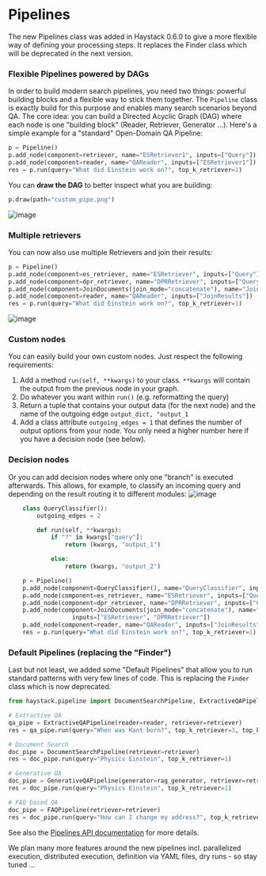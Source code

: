 # Pipelines

<div className="max-w-xl bg-yellow-light-theme border-l-8 border-yellow-dark-theme px-6 pt-6 pb-4 my-4 rounded-md dark:bg-yellow-900">

The new Pipelines class was added in Haystack 0.6.0 to give a more flexible way of defining your processing steps.
It replaces the Finder class which will be deprecated in the next version.

</div>

<div style={{ marginBottom: "3rem" }} />

### Flexible Pipelines powered by DAGs

In order to build modern search pipelines, you need two things: powerful building blocks and a flexible way to stick them together.
The `Pipeline` class is exactly build for this purpose and enables many search scenarios beyond QA. The core idea: you can build a Directed Acyclic Graph (DAG) where each node is one "building block" (Reader, Retriever, Generator ...). Here's a simple example for a "standard" Open-Domain QA Pipeline:

```python
p = Pipeline()
p.add_node(component=retriever, name="ESRetriever1", inputs=["Query"])
p.add_node(component=reader, name="QAReader", inputs=["ESRetriever1"])
res = p.run(query="What did Einstein work on?", top_k_retriever=1)

```

You can **draw the DAG** to better inspect what you are building:

```python
p.draw(path="custom_pipe.png")
```

![image](https://user-images.githubusercontent.com/1563902/102451716-54813700-4039-11eb-881e-f3c01b47ca15.png)

<div style={{ marginBottom: "3rem" }} />

### Multiple retrievers

You can now also use multiple Retrievers and join their results:

```python
p = Pipeline()
p.add_node(component=es_retriever, name="ESRetriever", inputs=["Query"])
p.add_node(component=dpr_retriever, name="DPRRetriever", inputs=["Query"])
p.add_node(component=JoinDocuments(join_mode="concatenate"), name="JoinResults", inputs=["ESRetriever", "DPRRetriever"])
p.add_node(component=reader, name="QAReader", inputs=["JoinResults"])
res = p.run(query="What did Einstein work on?", top_k_retriever=1)
```

![image](https://user-images.githubusercontent.com/1563902/102451782-7bd80400-4039-11eb-9046-01b002a783f8.png)

<div style={{ marginBottom: "3rem" }} />

### Custom nodes

You can easily build your own custom nodes. Just respect the following requirements:

1. Add a method `run(self, **kwargs)` to your class. `**kwargs` will contain the output from the previous node in your graph.
2. Do whatever you want within `run()` (e.g. reformatting the query)
3. Return a tuple that contains your output data (for the next node) and the name of the outgoing edge `output_dict, "output_1`
4. Add a class attribute `outgoing_edges = 1` that defines the number of output options from your node. You only need a higher number here if you have a decision node (see below).

<div style={{ marginBottom: "3rem" }} />

### Decision nodes

Or you can add decision nodes where only one "branch" is executed afterwards. This allows, for example, to classify an incoming query and depending on the result routing it to different modules:
![image](https://user-images.githubusercontent.com/1563902/102452199-41229b80-403a-11eb-9365-7038697e7c3e.png)

```python
    class QueryClassifier():
        outgoing_edges = 2

        def run(self, **kwargs):
            if "?" in kwargs["query"]:
                return (kwargs, "output_1")

            else:
                return (kwargs, "output_2")

    p = Pipeline()
    p.add_node(component=QueryClassifier(), name="QueryClassifier", inputs=["Query"])
    p.add_node(component=es_retriever, name="ESRetriever", inputs=["QueryClassifier.output_1"])
    p.add_node(component=dpr_retriever, name="DPRRetriever", inputs=["QueryClassifier.output_2"])
    p.add_node(component=JoinDocuments(join_mode="concatenate"), name="JoinResults",
                  inputs=["ESRetriever", "DPRRetriever"])
    p.add_node(component=reader, name="QAReader", inputs=["JoinResults"])
    res = p.run(query="What did Einstein work on?", top_k_retriever=1)
```

<div style={{ marginBottom: "3rem" }} />

### Default Pipelines (replacing the "Finder")

Last but not least, we added some "Default Pipelines" that allow you to run standard patterns with very few lines of code.
This is replacing the `Finder` class which is now deprecated.

```python
from haystack.pipeline import DocumentSearchPipeline, ExtractiveQAPipeline, Pipeline, JoinDocuments

# Extractive QA
qa_pipe = ExtractiveQAPipeline(reader=reader, retriever=retriever)
res = qa_pipe.run(query="When was Kant born?", top_k_retriever=3, top_k_reader=5)

# Document Search
doc_pipe = DocumentSearchPipeline(retriever=retriever)
res = doc_pipe.run(query="Physics Einstein", top_k_retriever=1)

# Generative QA
doc_pipe = GenerativeQAPipeline(generator=rag_generator, retriever=retriever)
res = doc_pipe.run(query="Physics Einstein", top_k_retriever=1)

# FAQ based QA
doc_pipe = FAQPipeline(retriever=retriever)
res = doc_pipe.run(query="How can I change my address?", top_k_retriever=3)

```

See also the [Pipelines API documentation](/docs/latest/apipipelinesmd) for more details.

We plan many more features around the new pipelines incl. parallelized execution, distributed execution, definition via YAML files, dry runs - so stay tuned ...
